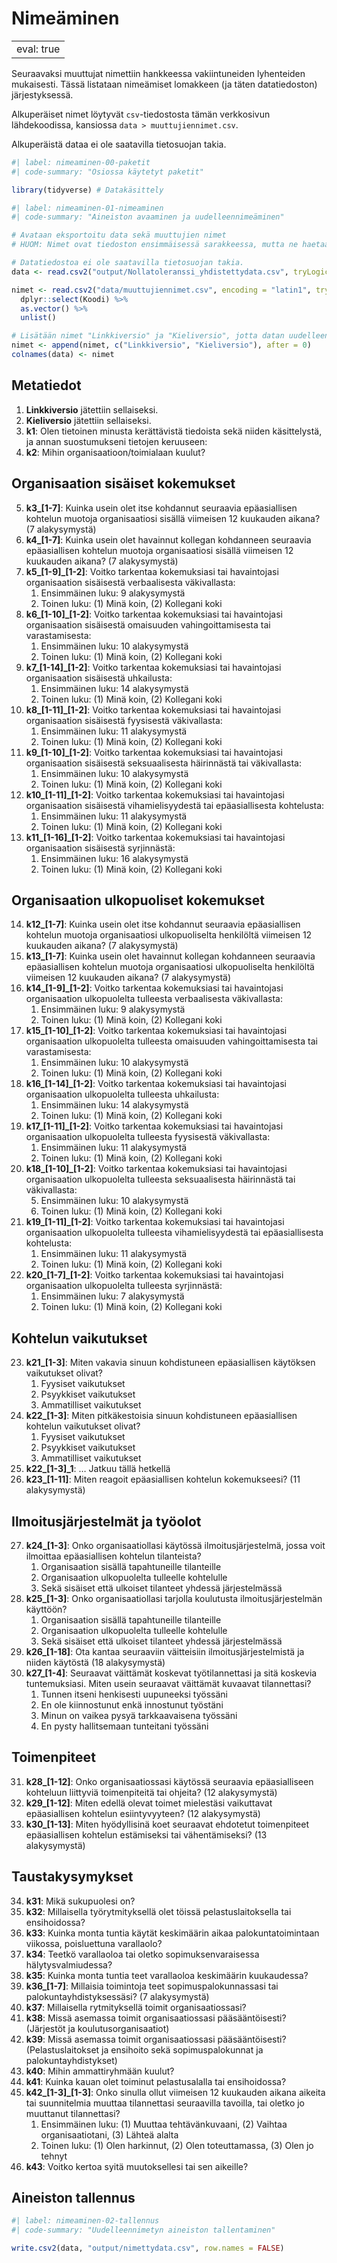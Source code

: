 # Nimeäminen {#sec-nimeaminen}

---
eval: true
---

Seuraavaksi muuttujat nimettiin hankkeessa vakiintuneiden lyhenteiden mukaisesti. Tässä listataan nimeämiset lomakkeen (ja täten datatiedoston) järjestyksessä.

Alkuperäiset nimet löytyvät `csv`-tiedostosta tämän verkkosivun lähdekoodissa, kansiossa `data > muuttujiennimet.csv`.

Alkuperäistä dataa ei ole saatavilla tietosuojan takia.

```r
#| label: nimeaminen-00-paketit
#| code-summary: "Osiossa käytetyt paketit"

library(tidyverse) # Datakäsittely

```

```r
#| label: nimeaminen-01-nimeaminen
#| code-summary: "Aineiston avaaminen ja uudelleennimeäminen"

# Avataan eksportoitu data sekä muuttujien nimet
# HUOM: Nimet ovat tiedoston ensimmäisessä sarakkeessa, mutta ne haetaan tiedostosta merkkivektorina

# Datatiedostoa ei ole saatavilla tietosuojan takia.
data <- read.csv2("output/Nollatoleranssi_yhdistettydata.csv", tryLogical = FALSE)

nimet <- read.csv2("data/muuttujiennimet.csv", encoding = "latin1", tryLogical = FALSE) %>%
  dplyr::select(Koodi) %>%
  as.vector() %>%
  unlist()

# Lisätään nimet "Linkkiversio" ja "Kieliversio", jotta datan uudelleennimeäminen olisi helpompaa
nimet <- append(nimet, c("Linkkiversio", "Kieliversio"), after = 0)
colnames(data) <- nimet

```

## Metatiedot {#sec-nimeaminen-metatiedot}

1.  **Linkkiversio** jätettiin sellaiseksi.
2.  **Kieliversio** jätettiin sellaiseksi.
3.  **k1**: Olen tietoinen minusta kerättävistä tiedoista sekä niiden käsittelystä, ja annan suostumukseni tietojen keruuseen:
4.  **k2**: Mihin organisaatioon/toimialaan kuulut?

## Organisaation sisäiset kokemukset {#sec-nimeaminen-sisaisetkokemukset}

5.  **k3\_\[1-7\]**: Kuinka usein olet itse kohdannut seuraavia epäasiallisen kohtelun muotoja organisaatiosi sisällä viimeisen 12 kuukauden aikana? (7 alakysymystä)
6.  **k4\_\[1-7\]**: Kuinka usein olet havainnut kollegan kohdanneen seuraavia epäasiallisen kohtelun muotoja organisaatiosi sisällä viimeisen 12 kuukauden aikana? (7 alakysymystä)
7.  **k5\_\[1-9\]\_\[1-2\]**: Voitko tarkentaa kokemuksiasi tai havaintojasi organisaation sisäisestä verbaalisesta väkivallasta:
    1.  Ensimmäinen luku: 9 alakysymystä
    2.  Toinen luku: (1) Minä koin, (2) Kollegani koki
8.  **k6\_\[1-10\]\_\[1-2\]**: Voitko tarkentaa kokemuksiasi tai havaintojasi organisaation sisäisestä omaisuuden vahingoittamisesta tai varastamisesta:
    1.  Ensimmäinen luku: 10 alakysymystä
    2.  Toinen luku: (1) Minä koin, (2) Kollegani koki
9.  **k7\_\[1-14\]\_\[1-2\]**: Voitko tarkentaa kokemuksiasi tai havaintojasi organisaation sisäisestä uhkailusta:
    1.  Ensimmäinen luku: 14 alakysymystä
    2.  Toinen luku: (1) Minä koin, (2) Kollegani koki
10. **k8\_\[1-11\]\_\[1-2\]**: Voitko tarkentaa kokemuksiasi tai havaintojasi organisaation sisäisestä fyysisestä väkivallasta:
    1.  Ensimmäinen luku: 11 alakysymystä
    2.  Toinen luku: (1) Minä koin, (2) Kollegani koki
11. **k9\_\[1-10\]\_\[1-2\]**: Voitko tarkentaa kokemuksiasi tai havaintojasi organisaation sisäisestä seksuaalisesta häirinnästä tai väkivallasta:
    1.  Ensimmäinen luku: 10 alakysymystä
    2.  Toinen luku: (1) Minä koin, (2) Kollegani koki
12. **k10\_\[1-11\]\_\[1-2\]**: Voitko tarkentaa kokemuksiasi tai havaintojasi organisaation sisäisestä vihamielisyydestä tai epäasiallisesta kohtelusta:
    1.  Ensimmäinen luku: 11 alakysymystä
    2.  Toinen luku: (1) Minä koin, (2) Kollegani koki
13. **k11\_\[1-16\]\_\[1-2\]**: Voitko tarkentaa kokemuksiasi tai havaintojasi organisaation sisäisestä syrjinnästä:
    1.  Ensimmäinen luku: 16 alakysymystä
    2.  Toinen luku: (1) Minä koin, (2) Kollegani koki

## Organisaation ulkopuoliset kokemukset {#sec-nimeaminen-ulkopuolisetkokemukset}

14. **k12\_\[1-7\]**: Kuinka usein olet itse kohdannut seuraavia epäasiallisen kohtelun muotoja organisaatiosi ulkopuoliselta henkilöltä viimeisen 12 kuukauden aikana? (7 alakysymystä)
15. **k13\_\[1-7\]**: Kuinka usein olet havainnut kollegan kohdanneen seuraavia epäasiallisen kohtelun muotoja organisaatiosi ulkopuoliselta henkilöltä viimeisen 12 kuukauden aikana? (7 alakysymystä)
16. **k14\_\[1-9\]\_\[1-2\]**: Voitko tarkentaa kokemuksiasi tai havaintojasi organisaation ulkopuolelta tulleesta verbaalisesta väkivallasta:
    1.  Ensimmäinen luku: 9 alakysymystä
    2.  Toinen luku: (1) Minä koin, (2) Kollegani koki
17. **k15\_\[1-10\]\_\[1-2\]**: Voitko tarkentaa kokemuksiasi tai havaintojasi organisaation ulkopuolelta tulleesta omaisuuden vahingoittamisesta tai varastamisesta:
    1.  Ensimmäinen luku: 10 alakysymystä
    2.  Toinen luku: (1) Minä koin, (2) Kollegani koki
18. **k16\_\[1-14\]\_\[1-2\]**: Voitko tarkentaa kokemuksiasi tai havaintojasi organisaation ulkopuolelta tulleesta uhkailusta:
    1.  Ensimmäinen luku: 14 alakysymystä
    2.  Toinen luku: (1) Minä koin, (2) Kollegani koki
19. **k17\_\[1-11\]\_\[1-2\]**: Voitko tarkentaa kokemuksiasi tai havaintojasi organisaation ulkopuolelta tulleesta fyysisestä väkivallasta:
    1.  Ensimmäinen luku: 11 alakysymystä
    2.  Toinen luku: (1) Minä koin, (2) Kollegani koki
20. **k18\_\[1-10\]\_\[1-2\]**: Voitko tarkentaa kokemuksiasi tai havaintojasi organisaation ulkopuolelta tulleesta seksuaalisesta häirinnästä tai väkivallasta:
    5.  Ensimmäinen luku: 10 alakysymystä
    6.  Toinen luku: (1) Minä koin, (2) Kollegani koki
21. **k19\_\[1-11\]\_\[1-2\]**: Voitko tarkentaa kokemuksiasi tai havaintojasi organisaation ulkopuolelta tulleesta vihamielisyydestä tai epäasiallisesta kohtelusta:
    1.  Ensimmäinen luku: 11 alakysymystä
    2.  Toinen luku: (1) Minä koin, (2) Kollegani koki
22. **k20\_\[1-7\]\_\[1-2\]**: Voitko tarkentaa kokemuksiasi tai havaintojasi organisaation ulkopuolelta tulleesta syrjinnästä:
    1.  Ensimmäinen luku: 7 alakysymystä
    2.  Toinen luku: (1) Minä koin, (2) Kollegani koki

## Kohtelun vaikutukset {#sec-nimeaminen-vaikutukset}

23. **k21\_\[1-3\]**: Miten vakavia sinuun kohdistuneen epäasiallisen käytöksen vaikutukset olivat?
    1.  Fyysiset vaikutukset
    2.  Psyykkiset vaikutukset
    3.  Ammatilliset vaikutukset
24. **k22\_\[1-3\]**: Miten pitkäkestoisia sinuun kohdistuneen epäasiallisen kohtelun vaikutukset olivat?
    1.  Fyysiset vaikutukset
    2.  Psyykkiset vaikutukset
    3.  Ammatilliset vaikutukset
25. **k22\_\[1-3\]\_1**: ... Jatkuu tällä hetkellä
26. **k23\_\[1-11\]**: Miten reagoit epäasiallisen kohtelun kokemukseesi? (11 alakysymystä)

## Ilmoitusjärjestelmät ja työolot {#sec-nimeaminen-ilmoitusjarjestelmat}

27. **k24\_\[1-3\]**: Onko organisaatiollasi käytössä ilmoitusjärjestelmä, jossa voit ilmoittaa epäasiallisen kohtelun tilanteista?
    1.  Organisaation sisällä tapahtuneille tilanteille
    2.  Organisaation ulkopuolelta tulleelle kohtelulle
    3.  Sekä sisäiset että ulkoiset tilanteet yhdessä järjestelmässä
28. **k25\_\[1-3\]**: Onko organisaatiollasi tarjolla koulutusta ilmoitusjärjestelmän käyttöön?
    1.  Organisaation sisällä tapahtuneille tilanteille
    2.  Organisaation ulkopuolelta tulleelle kohtelulle
    3.  Sekä sisäiset että ulkoiset tilanteet yhdessä järjestelmässä
29. **k26\_\[1-18\]**: Ota kantaa seuraaviin väitteisiin ilmoitusjärjestelmistä ja niiden käytöstä (18 alakysymystä)
30. **k27\_\[1-4\]**: Seuraavat väittämät koskevat työtilannettasi ja sitä koskevia tuntemuksiasi. Miten usein seuraavat väittämät kuvaavat tilannettasi?
    1.  Tunnen itseni henkisesti uupuneeksi työssäni
    2.  En ole kiinnostunut enkä innostunut työstäni
    3.  Minun on vaikea pysyä tarkkaavaisena työssäni
    4.  En pysty hallitsemaan tunteitani työssäni

## Toimenpiteet {#sec-nimeaminen-toimenpiteet}

31. **k28\_\[1-12\]**: Onko organisaatiossasi käytössä seuraavia epäasialliseen kohteluun liittyviä toimenpiteitä tai ohjeita? (12 alakysymystä)
32. **k29\_\[1-12\]**: Miten edellä olevat toimet mielestäsi vaikuttavat epäasiallisen kohtelun esiintyvyyteen? (12 alakysymystä)
33. **k30\_\[1-13\]**: Miten hyödyllisinä koet seuraavat ehdotetut toimenpiteet epäasiallisen kohtelun estämiseksi tai vähentämiseksi? (13 alakysymystä)

## Taustakysymykset {#sec-nimeaminen-taustakysymykset}

34. **k31**: Mikä sukupuolesi on?
35. **k32**: Millaisella työrytmityksellä olet töissä pelastuslaitoksella tai ensihoidossa?
36. **k33**: Kuinka monta tuntia käytät keskimäärin aikaa palokuntatoimintaan viikossa, poisluettuna varallaolo?
37. **k34**: Teetkö varallaoloa tai oletko sopimuksenvaraisessa hälytysvalmiudessa?
38. **k35**: Kuinka monta tuntia teet varallaoloa keskimäärin kuukaudessa?
39. **k36\_\[1-7\]**: Millaisia toimintoja teet sopimuspalokunnassasi tai palokuntayhdistyksessäsi? (7 alakysymystä)
40. **k37**: Millaisella rytmityksellä toimit organisaatiossasi?
41. **k38**: Missä asemassa toimit organisaatiossasi pääsääntöisesti? (Järjestöt ja koulutusorganisaatiot)
42. **k39**: Missä asemassa toimit organisaatiossasi pääsääntöisesti? (Pelastuslaitokset ja ensihoito sekä sopimuspalokunnat ja palokuntayhdistykset)
43. **k40**: Mihin ammattiryhmään kuulut?
44. **k41**: Kuinka kauan olet toiminut pelastusalalla tai ensihoidossa?
45. **k42\_\[1-3\]\_\[1-3\]**: Onko sinulla ollut viimeisen 12 kuukauden aikana aikeita tai suunnitelmia muuttaa tilannettasi seuraavilla tavoilla, tai oletko jo muuttanut tilannettasi?
    1.  Ensimmäinen luku: (1) Muuttaa tehtävänkuvaani, (2) Vaihtaa organisaatiotani, (3) Lähteä alalta
    2.  Toinen luku: (1) Olen harkinnut, (2) Olen toteuttamassa, (3) Olen jo tehnyt
46. **k43**: Voitko kertoa syitä muutoksellesi tai sen aikeille?

## Aineiston tallennus {#sec-nimeaminen-tallennus}

```r
#| label: nimeaminen-02-tallennus
#| code-summary: "Uudelleennimetyn aineiston tallentaminen"

write.csv2(data, "output/nimettydata.csv", row.names = FALSE)

```

